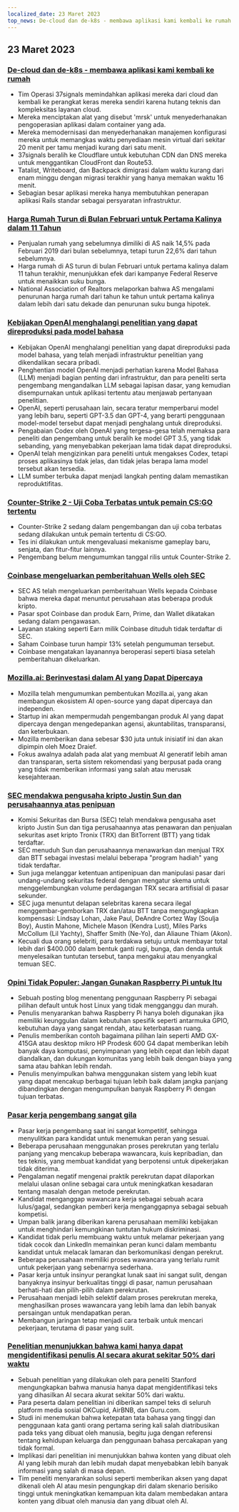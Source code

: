 ```yaml
---
localized_date: 23 Maret 2023
top_news: De-cloud dan de-k8s - membawa aplikasi kami kembali ke rumah
---
```










<CallToAction />

<Steps>

## 23 Maret 2023

### [De-cloud dan de-k8s - membawa aplikasi kami kembali ke rumah](https://dev.37signals.com/bringing-our-apps-back-home/?ref=hackernewsgpt.com)

- Tim Operasi 37signals memindahkan aplikasi mereka dari cloud dan kembali ke perangkat keras mereka sendiri karena hutang teknis dan kompleksitas layanan cloud.
- Mereka menciptakan alat yang disebut 'mrsk' untuk menyederhanakan pengoperasian aplikasi dalam container yang ada.
- Mereka memodernisasi dan menyederhanakan manajemen konfigurasi mereka untuk memangkas waktu penyediaan mesin virtual dari sekitar 20 menit per tamu menjadi kurang dari satu menit.
- 37signals beralih ke Cloudflare untuk kebutuhan CDN dan DNS mereka untuk menggantikan CloudFront dan Route53.
- Tatalist, Writeboard, dan Backpack dimigrasi dalam waktu kurang dari enam minggu dengan migrasi terakhir yang hanya memakan waktu 16 menit.
- Sebagian besar aplikasi mereka hanya membutuhkan penerapan aplikasi Rails standar sebagai persyaratan infrastruktur.

### [Harga Rumah Turun di Bulan Februari untuk Pertama Kalinya dalam 11 Tahun](https://www.wsj.com/articles/home-prices-fell-in-february-for-first-time-in-11-years-73df0107?ref=hackernewsgpt.com)

- Penjualan rumah yang sebelumnya dimiliki di AS naik 14,5% pada Februari 2019 dari bulan sebelumnya, tetapi turun 22,6% dari tahun sebelumnya.
- Harga rumah di AS turun di bulan Februari untuk pertama kalinya dalam 11 tahun terakhir, menunjukkan efek dari kampanye Federal Reserve untuk menaikkan suku bunga.
- National Association of Realtors melaporkan bahwa AS mengalami penurunan harga rumah dari tahun ke tahun untuk pertama kalinya dalam lebih dari satu dekade dan penurunan suku bunga hipotek.

### [Kebijakan OpenAI menghalangi penelitian yang dapat direproduksi pada model bahasa](https://aisnakeoil.substack.com/p/openais-policies-hinder-reproducible?ref=hackernewsgpt.com)

- Kebijakan OpenAI menghalangi penelitian yang dapat direproduksi pada model bahasa, yang telah menjadi infrastruktur penelitian yang dikendalikan secara pribadi.
- Penghentian model OpenAI menjadi perhatian karena Model Bahasa (LLM) menjadi bagian penting dari infrastruktur, dan para peneliti serta pengembang mengandalkan LLM sebagai lapisan dasar, yang kemudian disempurnakan untuk aplikasi tertentu atau menjawab pertanyaan penelitian.
- OpenAI, seperti perusahaan lain, secara teratur memperbarui model yang lebih baru, seperti GPT-3.5 dan GPT-4, yang berarti penggunaan model-model tersebut dapat menjadi penghalang untuk direproduksi.
- Pengabaian Codex oleh OpenAI yang tergesa-gesa telah memaksa para peneliti dan pengembang untuk beralih ke model GPT 3.5, yang tidak sebanding, yang menyebabkan pekerjaan lama tidak dapat direproduksi.
- OpenAI telah mengizinkan para peneliti untuk mengakses Codex, tetapi proses aplikasinya tidak jelas, dan tidak jelas berapa lama model tersebut akan tersedia.
- LLM sumber terbuka dapat menjadi langkah penting dalam memastikan reproduktifitas.

### [Counter-Strike 2 - Uji Coba Terbatas untuk pemain CS:GO tertentu](https://counter-strike.net/cs2?ref=hackernewsgpt.com)

- Counter-Strike 2 sedang dalam pengembangan dan uji coba terbatas sedang dilakukan untuk pemain tertentu di CS:GO.
- Tes ini dilakukan untuk mengevaluasi mekanisme gameplay baru, senjata, dan fitur-fitur lainnya.
- Pengembang belum mengumumkan tanggal rilis untuk Counter-Strike 2.

### [Coinbase mengeluarkan pemberitahuan Wells oleh SEC](https://www.reuters.com/legal/coinbase-issued-wells-notice-by-sec-2023-03-22/?ref=hackernewsgpt.com)

- SEC AS telah mengeluarkan pemberitahuan Wells kepada Coinbase bahwa mereka dapat menuntut perusahaan atas beberapa produk kripto.
- Pasar spot Coinbase dan produk Earn, Prime, dan Wallet dikatakan sedang dalam pengawasan.
- Layanan staking seperti Earn milik Coinbase dituduh tidak terdaftar di SEC.
- Saham Coinbase turun hampir 13% setelah pengumuman tersebut.
- Coinbase mengatakan layanannya beroperasi seperti biasa setelah pemberitahuan dikeluarkan.

### [Mozilla.ai: Berinvestasi dalam AI yang Dapat Dipercaya](https://blog.mozilla.org/en/mozilla/introducing-mozilla-ai-investing-in-trustworthy-ai/?ref=hackernewsgpt.com)

- Mozilla telah mengumumkan pembentukan Mozilla.ai, yang akan membangun ekosistem AI open-source yang dapat dipercaya dan independen.
- Startup ini akan mempermudah pengembangan produk AI yang dapat dipercaya dengan mengedepankan agensi, akuntabilitas, transparansi, dan keterbukaan.
- Mozilla memberikan dana sebesar $30 juta untuk inisiatif ini dan akan dipimpin oleh Moez Draief.
- Fokus awalnya adalah pada alat yang membuat AI generatif lebih aman dan transparan, serta sistem rekomendasi yang berpusat pada orang yang tidak memberikan informasi yang salah atau merusak kesejahteraan.

### [SEC mendakwa pengusaha kripto Justin Sun dan perusahaannya atas penipuan](https://www.sec.gov/news/press-release/2023-59?ref=hackernewsgpt.com)

- Komisi Sekuritas dan Bursa (SEC) telah mendakwa pengusaha aset kripto Justin Sun dan tiga perusahaannya atas penawaran dan penjualan sekuritas aset kripto Tronix (TRX) dan BitTorrent (BTT) yang tidak terdaftar.
- SEC menuduh Sun dan perusahaannya menawarkan dan menjual TRX dan BTT sebagai investasi melalui beberapa "program hadiah" yang tidak terdaftar.
- Sun juga melanggar ketentuan antipenipuan dan manipulasi pasar dari undang-undang sekuritas federal dengan mengatur skema untuk menggelembungkan volume perdagangan TRX secara artifisial di pasar sekunder.
- SEC juga menuntut delapan selebritas karena secara ilegal menggembar-gemborkan TRX dan/atau BTT tanpa mengungkapkan kompensasi: Lindsay Lohan, Jake Paul, DeAndre Cortez Way (Soulja Boy), Austin Mahone, Michele Mason (Kendra Lust), Miles Parks McCollum (Lil Yachty), Shaffer Smith (Ne-Yo), dan Aliaune Thiam (Akon).
- Kecuali dua orang selebriti, para terdakwa setuju untuk membayar total lebih dari $400.000 dalam bentuk ganti rugi, bunga, dan denda untuk menyelesaikan tuntutan tersebut, tanpa mengakui atau menyangkal temuan SEC.

### [Opini Tidak Populer: Jangan Gunakan Raspberry Pi untuk Itu](https://set-inform.com/2021/08/24/unpopular-opinion-dont-use-a-raspberry-pi-for-that/?ref=hackernewsgpt.com)

- Sebuah posting blog menentang penggunaan Raspberry Pi sebagai pilihan default untuk host Linux yang tidak mengganggu dan murah.
- Penulis menyarankan bahwa Raspberry Pi hanya boleh digunakan jika memiliki keunggulan dalam kebutuhan spesifik seperti antarmuka GPIO, kebutuhan daya yang sangat rendah, atau keterbatasan ruang.
- Penulis memberikan contoh bagaimana pilihan lain seperti AMD GX-415GA atau desktop mikro HP Prodesk 600 G4 dapat memberikan lebih banyak daya komputasi, penyimpanan yang lebih cepat dan lebih dapat diandalkan, dan dukungan komunitas yang lebih baik dengan biaya yang sama atau bahkan lebih rendah.
- Penulis menyimpulkan bahwa menggunakan sistem yang lebih kuat yang dapat mencakup berbagai tujuan lebih baik dalam jangka panjang dibandingkan dengan mengumpulkan banyak Raspberry Pi dengan tujuan terbatas.

### [Pasar kerja pengembang sangat gila](https://old.reddit.com/r/ExperiencedDevs/comments/11xq5cz/the_developer_job_market_is_insane_right_now/?ref=hackernewsgpt.com)

- Pasar kerja pengembang saat ini sangat kompetitif, sehingga menyulitkan para kandidat untuk menemukan peran yang sesuai.
- Beberapa perusahaan menggunakan proses perekrutan yang terlalu panjang yang mencakup beberapa wawancara, kuis kepribadian, dan tes teknis, yang membuat kandidat yang berpotensi untuk dipekerjakan tidak diterima.
- Pengalaman negatif mengenai praktik perekrutan dapat dilaporkan melalui ulasan online sebagai cara untuk meningkatkan kesadaran tentang masalah dengan metode perekrutan.
- Kandidat menganggap wawancara kerja sebagai sebuah acara lulus/gagal, sedangkan pemberi kerja menganggapnya sebagai sebuah kompetisi.
- Umpan balik jarang diberikan karena perusahaan memiliki kebijakan untuk menghindari kemungkinan tuntutan hukum diskriminasi.
- Kandidat tidak perlu membuang waktu untuk melamar pekerjaan yang tidak cocok dan LinkedIn memainkan peran kunci dalam membantu kandidat untuk melacak lamaran dan berkomunikasi dengan perekrut.
- Beberapa perusahaan memiliki proses wawancara yang terlalu rumit untuk pekerjaan yang sebenarnya sederhana.
- Pasar kerja untuk insinyur perangkat lunak saat ini sangat sulit, dengan banyaknya insinyur berkualitas tinggi di pasar, namun perusahaan berhati-hati dan pilih-pilih dalam perekrutan.
- Perusahaan menjadi lebih selektif dalam proses perekrutan mereka, menghasilkan proses wawancara yang lebih lama dan lebih banyak persaingan untuk mendapatkan peran.
- Membangun jaringan tetap menjadi cara terbaik untuk mencari pekerjaan, terutama di pasar yang sulit.

### [Penelitian menunjukkan bahwa kami hanya dapat mengidentifikasi penulis AI secara akurat sekitar 50% dari waktu](https://hai.stanford.edu/news/was-written-human-or-ai-tsu?ref=hackernewsgpt.com)

- Sebuah penelitian yang dilakukan oleh para peneliti Stanford mengungkapkan bahwa manusia hanya dapat mengidentifikasi teks yang dihasilkan AI secara akurat sekitar 50% dari waktu.
- Para peserta dalam penelitian ini diberikan sampel teks di seluruh platform media sosial OKCupid, AirBNB, dan Guru.com.
- Studi ini menemukan bahwa ketepatan tata bahasa yang tinggi dan penggunaan kata ganti orang pertama sering kali salah diatribusikan pada teks yang dibuat oleh manusia, begitu juga dengan referensi tentang kehidupan keluarga dan penggunaan bahasa percakapan yang tidak formal.
- Implikasi dari penelitian ini menunjukkan bahwa konten yang dibuat oleh AI yang lebih murah dan lebih mudah dapat menyebabkan lebih banyak informasi yang salah di masa depan.
- Tim peneliti menyarankan solusi seperti memberikan aksen yang dapat dikenali oleh AI atau mesin pengungkap diri dalam skenario berisiko tinggi untuk meningkatkan kemampuan kita dalam membedakan antara konten yang dibuat oleh manusia dan yang dibuat oleh AI.

</Steps>
